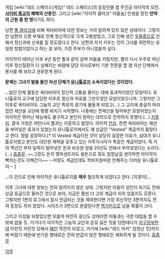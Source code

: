 게임 [wiki:"데드 스페이스(게임)" 데드 스페이스]의 등장인물 겸 주인공 아이작의 모친. '''[[사이비 종교]]의 폐해의 산증인.''' 그리고 [wiki:"아이작 클라크" 아들놈] 인생을 망친 '''만악의 근원 중 한 명'''이기도 하다.

남편 [[폴 클라크]]에 비해 옥타비아에 대한 정보는 거의 알려져 있지 않은 상태이다. 그렇지만 남편의 오랜 부재로 인해 정신적으로 크게 고통받았고, 그로 인해 생긴 [[우울증]]으로 인해서 정신과에 신세를 질 정도였다고 한다. 남편과 자식 키우는 것이 그녀를 위안하는 유일한 방법이었다고 하는 걸 보아, 가정 주부가 아니었을까 싶다. 

아이작이 태어난 이후 4년 동안 폴과 같이 살며 아들을 키웠지만, 폴이 다시 우주로 떠난 이후 정신질환이 더 심해지는 바람에 담당 의사로부터 기분 전환을 할 겸 자선 단체에서 봉사를 해 보라고 권유받게 된다. 

'''문제는 그녀가 발을 들인 자선 단체가 [[유니톨로지]] 소속이었다는 것이었다.'''

...일단 단체 활동은 옥타비아의 정신적 고통을 줄이는 데에 효과적이었던 모양이다. 유니톨로지 교구에 입당한 이후로 정신과 치료를 그만두었던 모양이었으니까. 그렇지만 그 이후로 옥타비아도 그놈의 교단 특유의 광기에 물들게 되었고(...) 그 교리에 충실히 따라 집안 재산을 교단에 펑펑 바치기 시작했다. 나중에는 전재산을 털어부은 모양이었는지 아이작은 뛰어난 재능에도 불구하고 본인이 원하는 대학으로 진학하지 못했다.(...) [[지못미]]. 결국 가정은 파탄나서 폴과는 이혼하고 말았다. 아이작 [[안습]].
한편 옥타비아는 재산을 부어넣은 효과가 있었는지 유니톨로지에서도 꽤 상급인 "Vested" 계급까지 올랐다고 한다. 정말 굉장하다.[* 이 Vested 계급이란 것이 상당히 굉장한 이유가, 삼대가 유니톨로지였고 본인도 대단한 재력을 갖추고 있는 카투이시아가 똑같은 계급이었다. 즉 거의 백년간 부자 일족이 털어넣은 돈과 비슷한 양을 20년도 안돼서 부어넣었다는 소리다.(...) [[흠좀무]]. ~~그정도 돈의 몇퍼센트라도 용돈으로 줘도 엄청날걸 생각하면 아이작이 빡치는것도 이해간다~~ --저정도 계급인데도 학비지원따윈 안해주는 더러운 유니톨로지-- ]

...이 건으로 인해 아이작은 유니톨로지를 '''매우''' 혐오하게 되었다고 한다. [지못미]...

이후 그녀에 대한 정보는 전혀 알려지지 않은 상태. 그렇지만 아들이 성인이 되기도 전에 상급 등급으로 올라간 것으로 보아, 지금은 훨씬 더 고위 계급이 되어 있을지도 모른다. 그렇지만 1편의 로그에서 잠시 언급되는 것을 제외한다면 가장 최신작인 3편까지도 전혀 등장도 하지 않았다. 시리즈가 3편으로 완결된다면 [[맥거핀]]으로 남을 확률이 크다.

그리고 이성을 되찾았으면 모를까 여전히 광신도 상태라면 아들과는 극한 대립을 할 수밖에 없을 듯. 거기다가 아이작은 그놈의 교단과 온갖 싫은 짓을 당한데다가 [[지구정부]]한테 이런짓 저런짓 당해서 [[폐인]] 직전이 되었고, 거기에 [wiki:"레드 마커" 엄청난 짓]까지 해 버렸기 때문에 반가운 형태로든 전혀 반갑지 않은 형태로든 재회하게 될 것이다. [[흠좀무]]

[[각주]]
